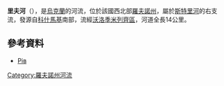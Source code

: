 '''里夫河'''（{{lang-uk|Рів}}），是[[烏克蘭|烏克蘭]]的河流，位於該國西北部[[羅夫諾州|羅夫諾州]]，屬於[[斯特里河|斯特里河]]的右支流，發源自[[科什馬基|科什馬基]]南部，流經[[沃洛季米列齊區|沃洛季米列齊區]]，河道全長14公里。

==參考資料==
* [https://web.archive.org/web/20131019104215/http://rivneruboohorona.io.ua/s192164/ Рів]

{{DEFAULTSORT:Рів}}
[[Category:羅夫諾州河流|Category:羅夫諾州河流]]


{{Ukraine-river-stub}}